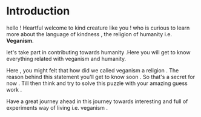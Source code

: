 


# Introduction 
 
 hello ! Heartful welcome to kind creature like you ! who is curious to learn more about the language of kindness , the religion of humanity i.e.	 **Veganism**. 
 
 



let's take part in contributing towards humanity .Here you will get to know everything related with veganism and humanity. 
 
 Here   ,   you   might   felt   that   how   did   we   called   veganism   a   religion    .  The   reason   behind   this   statement   you'll   get   to   know   soon   .   So   that's   a   secret   for   now   .  Till   then   think   and   try   to   solve   this   puzzle   with   your   amazing   guess   work .

 Have   a   great   journey   ahead   in   this   journey   towards   interesting  and   full   of   experiments   way   of    living   i.e. veganism .


  


 









